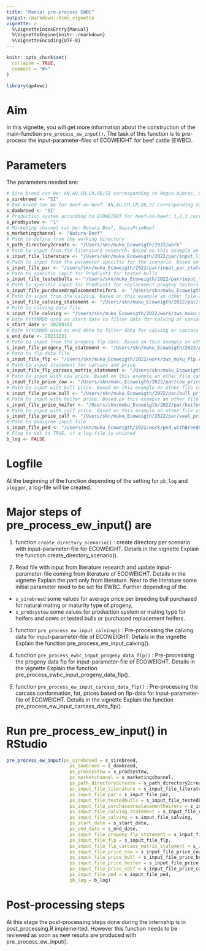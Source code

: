 ```yaml
---
title: "Manual pre-process EWBC"
output: rmarkdown::html_vignette
vignette: >
  %\VignetteIndexEntry{Manual}
  %\VignetteEngine{knitr::rmarkdown}
  %\VignetteEncoding{UTF-8}
---
```


```r
knitr::opts_chunk$set(
  collapse = TRUE,
  comment = "#>"
)
```

```r
library(qp4ewc)
```

# Aim

In this vignette, you will get more information about the construction of the main-function `pre_process_ew_input()`. The task of this function is to pre-process the input-parameter-files of ECOWEIGHT for beef cattle (EWBC).

# Parameters

The parameters needed are:

```r
# Sire breed can be: AN,AU,CH,LM,OB,SI corresponding to Angus,Aubrac, Charolais, Limousin, Original-Braunvieh, Simmental
s_sirebreed <- "SI"
# Dam breed can be for beef-on-beef: AN,AU,CH,LM,OB,SI corresponding to Angus,Aubrac, Charolais, Limousin, Original-Braunvieh, Simmental 
s_dambreed <- "SI"
# Production system according to ECOWEIGHT for beef-on-beef: 1,2,3 corresponding to purebreeding, crossbreeding, terminal crossing
s_prodsystew <- "1"
# Marketing channel can be: Natura-Beef, SwissPrimBeef
s_marketingchannel <- "Natura-Beef"
# Path to define from the working directory
s_path_directory2create <- "/Users/skn/muku_Ecoweigth/2022/work"
# Path to input from the literature research. Based on this example an other file can be created with different input-value and input-source.
s_input_file_literature <- "/Users/skn/muku_Ecoweigth/2022/par/input_literature.txt"
# Path to input from the parameter specific for the scenario. Based on this example an other file can be created with different input-value.
s_input_file_par <- "/Users/skn/muku_Ecoweigth/2022/par/input_par_statement.txt"
# Path to specific input for ProdSyst1 for tested bulls
s_input_file_testedbulls <- "/Users/skn/muku_Ecoweigth/2022/par/input_testedbulls.txt"
# Path to specific input for ProdSyst3 for replacement progeny heifers
s_input_file_purchasedreplacementheifers  <- "/Users/skn/muku_Ecoweigth/2022/par/input_purchasedreplacementheifers.txt"
# Path to input from the calving. Based on this example an other file can be created with different input-values.
s_input_file_calving_statement <- "/Users/skn/muku_Ecoweigth/2022/par/input_calving_statement.txt"
# Path to calving data file
s_input_file_calving <- "/Users/skn/muku_Ecoweigth/2022/work/zws_muku_gal.csv"
# Date YYYYMMDD used as start date to filter data for calving or carcass
s_start_date <- 20200101
# Date YYYYMMDD used as end date to filter data for calving or carcass
s_end_date <- 20211231
# Path to input from the progeny flp data. Based on this example an other file can be created with different input-values.
s_input_file_progeny_flp_statement <- "/Users/skn/muku_Ecoweigth/2022/par/input_flp_statement.txt"
# Path to flp data file
s_input_file_flp <- "/Users/skn/muku_Ecoweigth/2022/work/zws_muku_flp.csv"
# Path to input statement for carcass and price
s_input_file_flp_carcass_matrix_statement <- "/Users/skn/muku_Ecoweigth/2022/par/input_flp_carcass_matrix_statement.txt"
# Path to input with cow price. Based on this example an other file can be created with different input-values.
s_input_file_price_cow <- "/Users/skn/muku_Ecoweigth/2022/par/cow_price.txt"
# Path to input with bull price. Based on this example an other file can be created with different input-values.
s_input_file_price_bull <- "/Users/skn/muku_Ecoweigth/2022/par/bull_price.txt"
# Path to input with heifer price. Based on this example an other file can be created with different input-values.ONLY REQUIRED BEEF ON DAIRY (will not be used for beef on beef)
s_input_file_price_heifer <- "/Users/skn/muku_Ecoweigth/2022/par/heifer_price.txt"
# Path to input with calf price. Based on this example an other file can be created with different input-values.
s_input_file_price_calf <- "/Users/skn/muku_Ecoweigth/2022/par/veal_price.txt"
# Path to pedigree input file
s_input_file_ped <- "/Users/skn/muku_Ecoweigth/2022/work/ped_withBreedCode_damside"
# Flag to set to TRUE, if a log-file is whished
b_log <- FALSE
```

# Logfile

At the beginning of the function depending of the setting for `pb_log` and `plogger`, a log-file will be created.

# Major steps of pre_process_ew_input() are

 1) function `create_directory_scenario()` : create directory per scenario with input-parameter-file for ECOWEIGHT. Details in the vignette Explain the function create_directory_scenario().
 
 2) Read file with input from literature research and update input-parameter-file coming from literature of ECOWEIGHT. Details in the vignette Explain the part only from literature. Next to the literature some initial parameter need to be set for EWBC. Further depending of the 
 * `s_sirebreed` some values for average price per breeding bull purchased for natural mating or maturity type of progeny, 
 * `s_prodsystew` some values for production system or mating type for heifers and cows or tested bulls or purchased replacement heifers.
 
 3) function `pre_process_ew_input_calving()` : Pre-processing the calving data for input-parameter-file of ECOWEIGHT. Details in the vignette Explain the function pre_process_ew_input_calving().
 
 4) function `pre_process_ewbc_input_progeny_data_flp()` : Pre-processing the progeny data flp for input-parameter-file of ECOWEIGHT. Details in the vignette Explain the function pre_process_ewbc_input_progeny_data_flp(). 
 
 5) function `pre_process_ew_input_carcass_data_flp()` : Pre-processing the carcass conformation, fat, prices based on flp-data for input-parameter-file of ECOWEIGHT. Details in the vignette Explain the function pre_process_ew_input_carcass_data_flp().

# Run pre_process_ew_input() in RStudio


```r
pre_process_ew_input(ps_sirebreed = s_sirebreed,
                       ps_dambreed = s_dambreed,
                       ps_prodsystew = s_prodsystew,
                       ps_marketchannel = s_marketingchannel,
                       ps_path_directory2create = s_path_directory2create,
                       ps_input_file_literature = s_input_file_literature,
                       ps_input_file_par = s_input_file_par,
                       ps_input_file_testedbulls = s_input_file_testedbulls,
                       ps_input_file_purchasedreplacementheifers = s_input_file_purchasedreplacementheifers,
                       ps_input_file_calving_statement = s_input_file_calving_statement,
                       ps_input_file_calving = s_input_file_calving,
                       ps_start_date = s_start_date,
                       ps_end_date = s_end_date,
                       ps_input_file_progeny_flp_statement = s_input_file_progeny_flp_statement,
                       ps_input_file_flp = s_input_file_flp,
                       ps_input_file_flp_carcass_matrix_statement = s_input_file_flp_carcass_matrix_statement,
                       ps_input_file_price_cow = s_input_file_price_cow,
                       ps_input_file_price_bull = s_input_file_price_bull,
                       ps_input_file_price_heifer = s_input_file_price_heifer,
                       ps_input_file_price_calf = s_input_file_price_calf,
                       ps_input_file_ped = s_input_file_ped,
                       pb_log = b_log)
```

# Post-processing steps

At this stage the post-processing steps done during the internship is in post_processing.R implemented.
However this function needs to be reviewed as soon as new results are produced with pre_process_ew_input().
